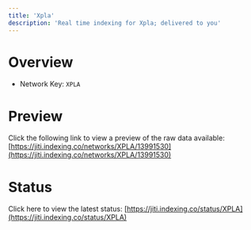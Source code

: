 ```yaml
---
title: 'Xpla'
description: 'Real time indexing for Xpla; delivered to you'
---
```


# Overview
- Network Key: `XPLA`

# Preview
Click the following link to view a preview of the raw data available: [https://jiti.indexing.co/networks/XPLA/13991530](https://jiti.indexing.co/networks/XPLA/13991530)

# Status
Click here to view the latest status: [https://jiti.indexing.co/status/XPLA](https://jiti.indexing.co/status/XPLA)
